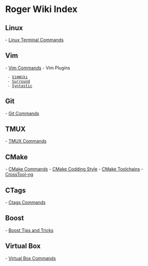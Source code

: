 = Roger Wiki Index =

== Linux ==

-  [[Linux Terminal Commands]] 

== Vim ==

-  [[Vim Commands]] 
-  Vim Plugins 
  - [[VimWiki]] 
  - [[Surround]]
  - [[Syntastic]]

== Git ==

-  [[Git Commands]]

== TMUX ==

-  [[TMUX Commands]] 

== CMake ==

-  [[CMake Commands]] 
-  [[CMake Codding Style]]
-  [[CMake Toolchains]]
-  [[CrossTool-ng]]

== CTags ==

- [[Ctags Commands]]

== Boost ==

- [[Boost Tips and Tricks]]

== Virtual Box ==

- [[Virtual Box Commands]]
